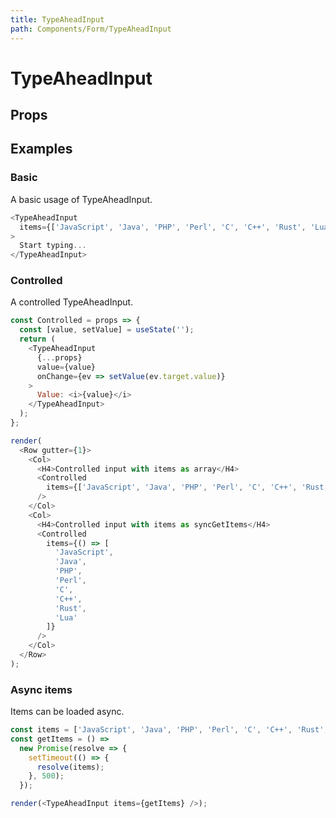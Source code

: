 ```yaml
---
title: TypeAheadInput
path: Components/Form/TypeAheadInput
---
```



# TypeAheadInput

<Description of="TypeAheadInput" />

## Props

<Props of="TypeAheadInput" />

## Examples

### Basic

A basic usage of TypeAheadInput.

```js live
<TypeAheadInput
  items={['JavaScript', 'Java', 'PHP', 'Perl', 'C', 'C++', 'Rust', 'Lua']}
>
  Start typing...
</TypeAheadInput>
```

### Controlled

A controlled TypeAheadInput.

```js live withRender
const Controlled = props => {
  const [value, setValue] = useState('');
  return (
    <TypeAheadInput
      {...props}
      value={value}
      onChange={ev => setValue(ev.target.value)}
    >
      Value: <i>{value}</i>
    </TypeAheadInput>
  );
};

render(
  <Row gutter={1}>
    <Col>
      <H4>Controlled input with items as array</H4>
      <Controlled
        items={['JavaScript', 'Java', 'PHP', 'Perl', 'C', 'C++', 'Rust', 'Lua']}
      />
    </Col>
    <Col>
      <H4>Controlled input with items as syncGetItems</H4>
      <Controlled
        items={() => [
          'JavaScript',
          'Java',
          'PHP',
          'Perl',
          'C',
          'C++',
          'Rust',
          'Lua'
        ]}
      />
    </Col>
  </Row>
);
```

### Async items

Items can be loaded async.

```js live withRender
const items = ['JavaScript', 'Java', 'PHP', 'Perl', 'C', 'C++', 'Rust', 'Lua'];
const getItems = () =>
  new Promise(resolve => {
    setTimeout(() => {
      resolve(items);
    }, 500);
  });

render(<TypeAheadInput items={getItems} />);
```
